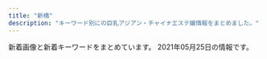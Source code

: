 ```yaml
---
title: "新橋"
description: "キーワード別にの巨乳アジアン・チャイナエステ嬢情報をまとめました。"
---
```


新着画像と新着キーワードをまとめています。
2021年05月25日の情報です。

<DmmAffiliateIns />
<KeywordTable
  shops={
    [
    {
        "url": "https://hamamatsucho-esthe.work/",
        "name": "Artemis",
        "keywords": {
            "E": 7,
            "F": 7,
            "D": 14,
            "C": 14
        },
        "station": "JR\u6d5c\u677e\u753a\u99c5\u5317\u53e3",
        "img_links": [
            "https://hamamatsucho-esthe.work/button/staff.png",
            "https://hamamatsucho-esthe.work/menu/info.png",
            "https://hamamatsucho-esthe.work/kana01.png",
            "https://hamamatsucho-esthe.work/icon/facebook.png",
            "https://hamamatsucho-esthe.work/images/main1.jpg",
            "https://hamamatsucho-esthe.work/staff/riri-s1.jpg",
            "https://hamamatsucho-esthe.work/2019/06/14/riri-s1.jpg",
            "https://hamamatsucho-esthe.work/room/esthe1.jpg",
            "https://hamamatsucho-esthe.work/room/3-l.jpg",
            "https://hamamatsucho-esthe.work/images/clear.png",
            "https://hamamatsucho-esthe.work/staff/nana-s1.jpg",
            "https://hamamatsucho-esthe.work/menu/blog.png",
            "https://hamamatsucho-esthe.work/staff/nana-l1.jpg",
            "https://hamamatsucho-esthe.work/staff/sora-l1.jpg",
            "https://hamamatsucho-esthe.work/staff/yuki-l1.jpg",
            "https://hamamatsucho-esthe.work/icon/google_plus.png",
            "https://hamamatsucho-esthe.work/2019/11/05/nanami-s1.jpg",
            "https://hamamatsucho-esthe.work/2021/05/20/mimi-s1.jpg",
            "https://hamamatsucho-esthe.work/images/flower.png",
            "https://hamamatsucho-esthe.work/staff/sora-s1.jpg",
            "https://hamamatsucho-esthe.work/2018/12/26/sayaka-s1.jpg",
            "https://hamamatsucho-esthe.work/2018/09/10/sora-s1.jpg",
            "https://hamamatsucho-esthe.work/2020/07/30/maki-s1.jpg",
            "https://hamamatsucho-esthe.work/room/2-s.jpg",
            "https://hamamatsucho-esthe.work/menu/gallery.png",
            "https://hamamatsucho-esthe.work/room/4-s.jpg",
            "https://hamamatsucho-esthe.work/images/footer-r.png",
            "https://hamamatsucho-esthe.work/2018/09/10/misa-s1.jpg",
            "https://hamamatsucho-esthe.work/menu/home.png",
            "https://hamamatsucho-esthe.work/2021/03/26/riri-s1.jpg",
            "https://hamamatsucho-esthe.work/staff/mimi-l1.jpg",
            "https://hamamatsucho-esthe.work/room/4-l.jpg",
            "https://hamamatsucho-esthe.work/staff/riko-s1.jpg",
            "https://hamamatsucho-esthe.work/room/2-l.jpg",
            "https://hamamatsucho-esthe.work/room/3-s.jpg",
            "https://hamamatsucho-esthe.work/images/main-sp.jpg",
            "https://hamamatsucho-esthe.work/staff/yuki-s1.jpg",
            "https://hamamatsucho-esthe.work/room/esthe3.jpg",
            "https://hamamatsucho-esthe.work/staff/riri-l1.jpg",
            "https://hamamatsucho-esthe.work/images/footer-l.png",
            "https://hamamatsucho-esthe.work/staff/mimi-s1.jpg",
            "https://hamamatsucho-esthe.work/2020/11/06/momo-s1.jpg",
            "https://hamamatsucho-esthe.work/2020/01/05/yuki-s1.jpg",
            "https://hamamatsucho-esthe.work/images/qrcode.png",
            "https://hamamatsucho-esthe.work/2019/05/25/riko-s1.jpg",
            "https://hamamatsucho-esthe.work/room/1-l.jpg",
            "https://hamamatsucho-esthe.work/room/esthe2.jpg",
            "https://hamamatsucho-esthe.work/menu/friend.png",
            "https://hamamatsucho-esthe.work/button/home.png",
            "https://hamamatsucho-esthe.work/icon/twitter.png",
            "https://hamamatsucho-esthe.work/button/blog.png",
            "https://hamamatsucho-esthe.work/2019/05/25/koko-s1.jpg",
            "https://hamamatsucho-esthe.work/2019/01/14/emi-s1.jpg",
            "https://hamamatsucho-esthe.work/2018/11/09/kana-s1.jpg",
            "https://hamamatsucho-esthe.work/staff/maki-l1.jpg",
            "https://hamamatsucho-esthe.work/room/1-s.jpg",
            "https://hamamatsucho-esthe.work/icon/line.png",
            "https://hamamatsucho-esthe.work/2021/04/22/nana-s1.jpg",
            "https://hamamatsucho-esthe.work/staff/maki-s1.jpg"
        ]
    },
    {
        "img_links": [
            "http://www.es-tokyo.link/img/yui1.jpg",
            "http://www.es-tokyo.link/images/sys2.jpg",
            "http://www.es-tokyo.link/img/emili1.jpg",
            "http://www.es-tokyo.link/img/minami2.jpg",
            "http://www.es-tokyo.link/img/izumi1.jpg",
            "http://www.es-tokyo.link/images/b3.jpg",
            "http://www.es-tokyo.link/images/32.jpg",
            "http://www.es-tokyo.link/images/tel.jpg",
            "http://www.es-tokyo.link/images/s1.png",
            "http://www.es-tokyo.link/img/erin1.jpg",
            "http://www.es-tokyo.link/img/ami1.jpg",
            "http://www.es-tokyo.link/images/31.jpg",
            "http://www.es-tokyo.link/images/27.jpg",
            "http://www.es-tokyo.link/images/newface.jpg",
            "http://www.es-tokyo.link/images/28.jpg",
            "http://www.es-tokyo.link/img/momoko1.jpg",
            "http://www.es-tokyo.link/images/30.jpg",
            "http://www.es-tokyo.link/images/sys1.jpg",
            "http://www.es-tokyo.link/img/izumi2.jpg",
            "http://www.es-tokyo.link/img/suzu1.jpg",
            "http://www.es-tokyo.link/images/9.jpg",
            "http://www.es-tokyo.link/images/23.jpg",
            "http://www.es-tokyo.link/img/rin1.jpg",
            "http://www.es-tokyo.link/img/miwa1.jpg",
            "http://www.es-tokyo.link/images/25.jpg",
            "http://www.es-tokyo.link/images/20.jpg",
            "http://www.es-tokyo.link/images/staff_t.jpg",
            "http://www.es-tokyo.link/images/5.jpg",
            "http://www.es-tokyo.link/images/b1.jpg",
            "http://www.es-tokyo.link/images/news.jpg",
            "http://www.es-tokyo.link/images/int2.jpg",
            "http://www.es-tokyo.link/img/hikari1.jpg",
            "http://www.es-tokyo.link/images/22.jpg",
            "http://www.es-tokyo.link/images/19.jpg",
            "http://www.es-tokyo.link/images/interior_t.jpg",
            "http://www.es-tokyo.link/img/kaori1.jpg",
            "http://www.es-tokyo.link/images/b2.jpg",
            "http://www.es-tokyo.link/images/24.jpg",
            "http://www.es-tokyo.link/img/mayu1.jpg",
            "http://www.es-tokyo.link/img/naomi1.jpg",
            "http://www.es-tokyo.link/img/erin2.jpg",
            "http://www.es-tokyo.link/img/minami1.jpg",
            "http://www.es-tokyo.link/images/mobile.jpg",
            "http://www.es-tokyo.link/images/int1.jpg",
            "http://www.es-tokyo.link/images/head.jpg",
            "http://www.es-tokyo.link/images/3.jpg"
        ],
        "url": "http://www.es-tokyo.link",
        "keywords": {},
        "name": "Pandora*\u30d1\u30f3\u30c9\u30e9",
        "station": "JR\u6d5c\u677e\u753a\u99c5\u5357\u53e3"
    },
    {
        "img_links": [
            "https://hamamatsucho-mensesthe.com/button/home.png",
            "https://hamamatsucho-mensesthe.com/room/esthe3.jpg",
            "https://hamamatsucho-mensesthe.com/images/footer-r.png",
            "https://hamamatsucho-mensesthe.com/images/flower.png",
            "https://hamamatsucho-mensesthe.com/room/2.jpg",
            "https://hamamatsucho-mensesthe.com/room/4.jpg",
            "https://hamamatsucho-mensesthe.com/staff/arisa-l1.jpg",
            "https://hamamatsucho-mensesthe.com/menu/sche.png",
            "https://hamamatsucho-mensesthe.com/menu/gallery.png",
            "https://hamamatsucho-mensesthe.com/icon/line.png",
            "https://hamamatsucho-mensesthe.com/2018/12/21/yuyu-s1.jpg",
            "https://hamamatsucho-mensesthe.com/icon/google_plus.png",
            "https://hamamatsucho-mensesthe.com/images/main-sp.jpg",
            "https://hamamatsucho-mensesthe.com/images/header3.png",
            "https://hamamatsucho-mensesthe.com/2018/03/02/anna-s1.jpg",
            "https://hamamatsucho-mensesthe.com/miyuki01.png",
            "https://hamamatsucho-mensesthe.com/button/staff.png",
            "https://hamamatsucho-mensesthe.com/room/1.jpg",
            "https://hamamatsucho-mensesthe.com/images/main1.jpg",
            "https://hamamatsucho-mensesthe.com/2017/10/08/ruru-s1.jpg",
            "https://hamamatsucho-mensesthe.com/staff/yuyu-s1.jpg",
            "https://hamamatsucho-mensesthe.com/icon/twitter.png",
            "https://hamamatsucho-mensesthe.com/images/clear.png",
            "https://hamamatsucho-mensesthe.com/staff/yoko-s1.jpg",
            "https://hamamatsucho-mensesthe.com/icon/facebook.png",
            "https://hamamatsucho-mensesthe.com/kumi2.jpg",
            "https://hamamatsucho-mensesthe.com/images/footer-l.png",
            "https://hamamatsucho-mensesthe.com/room/3.jpg",
            "https://hamamatsucho-mensesthe.com/2018/11/23/arisa-s1.jpg",
            "https://hamamatsucho-mensesthe.com/staff/yoko-l1.jpg",
            "https://hamamatsucho-mensesthe.com/nana03.png",
            "https://hamamatsucho-mensesthe.com/staff/koko-s1.jpg",
            "https://hamamatsucho-mensesthe.com/staff/yuyu-l1.jpg",
            "https://hamamatsucho-mensesthe.com/staff/nana-l1.jpg",
            "https://hamamatsucho-mensesthe.com/menu/info.png",
            "https://hamamatsucho-mensesthe.com/menu/home.png",
            "https://hamamatsucho-mensesthe.com/staff/arisa-s1.jpg",
            "https://hamamatsucho-mensesthe.com/staff/koko-l1.jpg",
            "https://hamamatsucho-mensesthe.com/staff/nana-s1.jpg",
            "https://hamamatsucho-mensesthe.com/2018/12/21/koko-s1.jpg",
            "https://hamamatsucho-mensesthe.com/kumi1.jpg",
            "https://hamamatsucho-mensesthe.com/button/sche.png",
            "https://hamamatsucho-mensesthe.com/room/esthe2.jpg",
            "https://hamamatsucho-mensesthe.com/menu/friend.png",
            "https://hamamatsucho-mensesthe.com/room/esthe1.jpg"
        ],
        "station": "JR\u6d5c\u677e\u753a\u99c5\u5317\u53e3",
        "url": "https://hamamatsucho-mensesthe.com/",
        "name": "Oriental Spa",
        "keywords": {}
    },
    {
        "station": "JR\u65b0\u6a4b\u99c5\u70cf\u68ee\u53e3",
        "name": "\u3082\u307f\u6975",
        "url": "http://www.momigoku.mensest.com/",
        "keywords": {
            "C": 16,
            "E": 4,
            "87": 16,
            "D": 8
        },
        "img_links": [
            "http://www.momigoku.mensest.com/files/001.jpg",
            "http://www.momigoku.mensest.com/files/003-03.jpg",
            "http://www.momigoku.mensest.com/files/003-02.jpg",
            "http://www.momigoku.mensest.com/files/002-03.jpg",
            "http://www.momigoku.mensest.com/files/004-03.jpg",
            "http://www.momigoku.mensest.com/files/002.jpg",
            "http://www.momigoku.mensest.com/images/r3.jpg",
            "http://www.momigoku.mensest.com/images/mobile.jpg",
            "http://www.momigoku.mensest.com/files/001-02.jpg",
            "http://www.momigoku.mensest.com/files/003.jpg",
            "http://www.momigoku.mensest.com/files/004.jpg",
            "http://www.momigoku.mensest.com/files/001-03.jpg",
            "http://www.momigoku.mensest.com/images/line.png",
            "http://www.momigoku.mensest.com/files/002-02.jpg",
            "http://www.momigoku.mensest.com/files/004-02.jpg"
        ]
    },
    {
        "station": "JR\u7530\u753a\u99c5\u4e09\u7530\u53e3",
        "name": "Tami",
        "url": "http://body-heal.net/",
        "keywords": {
            "87": 6,
            "84": 4,
            "88": 10,
            "85": 4,
            "E": 6
        },
        "img_links": [
            "http://body-heal.net/staffPhoto/b20190120201033.jpg",
            "http://body-heal.net/images/access/04.jpg",
            "http://body-heal.net/js/sliderLine/slide_next.png",
            "http://body-heal.net/js/sliderLine/slide_prev.png",
            "http://body-heal.net/images/access/01.jpg",
            "http://body-heal.net/images/access/05.jpg",
            "http://body-heal.net/staffPhoto/b20180721035111.jpg",
            "http://body-heal.net/images/show.jpg",
            "http://body-heal.net/staffPhoto/b20180926231950.jpg",
            "http://body-heal.net/staffPhoto/b20190117105438.jpg",
            "http://body-heal.net/images/store/05.jpg",
            "http://body-heal.net/staffPhoto/b20190218130854.jpg",
            "http://body-heal.net/staffPhoto/b20190608222039.jpg",
            "http://body-heal.net/images/store/01.jpg",
            "http://body-heal.net/images/access/03.jpg",
            "http://body-heal.net/images/access/02.jpg",
            "http://body-heal.net/uploadfiles/images/campaignBodyHealNet.jpg",
            "http://body-heal.net/images/store/04.jpg",
            "http://body-heal.net/images/store/06.jpg",
            "http://body-heal.net/staffPhoto/b20190608220420.jpg"
        ]
    },
    {
        "img_links": [
            "http://romantic-est.info/img/cg07.jpg",
            "http://romantic-est.info/img/cg11.jpg",
            "https://www.est-tatsujin.jp/theme/esthe_no_tatsujin_front/banner/estbnr_s2_200x40.jpg",
            "http://romantic-est.info/img/r4.jpg",
            "http://romantic-est.info/img/cg111.jpg",
            "http://romantic-est.info/link/menlog.jpg",
            "http://romantic-est.info/img/r5.jpg",
            "http://romantic-est.info/img/kan.jpg",
            "http://romantic-est.info/img/cg071.jpg",
            "http://romantic-est.info/img/line1.jpg",
            "http://romantic-est.info/img/cg03.jpg",
            "http://romantic-est.info/img/cg061.jpg",
            "http://romantic-est.info/img/cg06.jpg",
            "http://romantic-est.info/img/r1.jpg",
            "http://romantic-est.info/img/topimg1.jpg",
            "http://romantic-est.info/img/line.jpg",
            "https://s-este.jp/img/common/freebanner/200_40.png",
            "http://romantic-est.info/img/cg031.jpg",
            "http://romantic-est.info/img/cg09.jpg",
            "http://romantic-est.info/img/r3.jpg",
            "http://romantic-est.info/img/cg091.jpg",
            "http://romantic-est.info/img/r2.jpg",
            "http://romantic-est.info/img/topimg.jpg"
        ],
        "url": "http://romantic-est.info/",
        "station": "\u5185\u5e78\u753a\u99c5A3",
        "keywords": {},
        "name": "\u30ab\u30b5\u30d6\u30e9\u30f3\u30ab"
    },
    {
        "station": "JR\u65b0\u6a4b\u99c5\u65e5\u6bd4\u8c37\u53e3",
        "name": "\u5e78\u305b\u306e\u6642\u9593",
        "img_links": [
            "http://www.shiawasenojikan.esjp.info/images/tel.jpg",
            "http://www.shiawasenojikan.esjp.info/files/010-03.jpg",
            "http://www.shiawasenojikan.esjp.info/files/015-03.jpg",
            "http://www.shiawasenojikan.esjp.info/images/head.jpg",
            "http://www.shiawasenojikan.esjp.info/images/interior_t.jpg",
            "http://www.shiawasenojikan.esjp.info/files/015.jpg",
            "http://www.shiawasenojikan.esjp.info/files/009-03.jpg",
            "http://www.shiawasenojikan.esjp.info/images/news.jpg",
            "http://www.shiawasenojikan.esjp.info/files/010-02.jpg",
            "http://www.shiawasenojikan.esjp.info/images/link_t.jpg",
            "http://www.shiawasenojikan.esjp.info/images/mobile.jpg",
            "http://www.shiawasenojikan.esjp.info/images/sys3.jpg",
            "http://www.shiawasenojikan.esjp.info/files/001-02.jpg",
            "http://www.shiawasenojikan.esjp.info/files/009-02.jpg",
            "http://www.shiawasenojikan.esjp.info/images/int2.jpg",
            "http://www.shiawasenojikan.esjp.info/images/staff_t.jpg",
            "http://www.shiawasenojikan.esjp.info/files/003.jpg",
            "http://www.shiawasenojikan.esjp.info/files/009.jpg",
            "http://www.shiawasenojikan.esjp.info/files/003-02.jpg",
            "http://www.shiawasenojikan.esjp.info/files/015-02.jpg",
            "http://www.shiawasenojikan.esjp.info/files/001.jpg",
            "http://www.shiawasenojikan.esjp.info/files/003-03.jpg",
            "http://www.shiawasenojikan.esjp.info/files/001-03.jpg",
            "http://www.shiawasenojikan.esjp.info/files/010.jpg"
        ],
        "url": "http://www.shiawasenojikan.esjp.info/",
        "keywords": {
            "86": 1,
            "88": 1,
            "87": 3,
            "D": 5
        }
    },
    {
        "img_links": [
            "http://www.k-harunoie.info/imge/p-2.jpg",
            "http://www.k-harunoie.info/imge/sys.png",
            "http://www.k-harunoie.info/imge/s1.png",
            "http://www.k-harunoie.info/imge/p-1.jpg",
            "http://www.k-harunoie.info/imge/p-4.jpg",
            "http://www.k-harunoie.info/imge/botton.jpg",
            "http://www.k-harunoie.info/imge/staff_t.jpg",
            "http://www.k-harunoie.info/imge/ta.png",
            "http://www.k-harunoie.info/imge/interior_t.jpg",
            "http://www.k-harunoie.info/imge/s0.png",
            "http://www.k-harunoie.info/imge/service1.jpg",
            "http://www.k-harunoie.info/imge/service3.jpg",
            "http://www.k-harunoie.info/imge/p-5.jpg",
            "http://www.k-harunoie.info/imge/int2.png",
            "http://www.k-harunoie.info/imge/tel.png",
            "http://www.k-harunoie.info/imge/service2.jpg"
        ],
        "station": "JR\u7530\u753a\u99c5\u6771\u53e3",
        "name": "\u6625\u306e\u5bb6",
        "keywords": {},
        "url": "http://www.k-harunoie.info/"
    },
    {
        "url": "http://es-leon.link/",
        "name": "LEON",
        "keywords": {
            "85": 12,
            "88": 5,
            "90": 7,
            "86": 5,
            "84": 7
        },
        "station": "JR\u65b0\u6a4b\u99c5\u70cf\u68ee\u53e3",
        "img_links": [
            "http://es-leon.link/photos/sites/45/2021/04/2021043018143110.jpg",
            "http://es-leon.link/photos/sites/45/2021/03/202103310417001.jpg",
            "http://es-leon.link/images/nav_link06_no.png",
            "http://es-leon.link/images/guide8.jpg",
            "http://es-leon.link/images/guide1.jpg",
            "http://es-leon.link/images/slider00.jpg",
            "http://es-leon.link/images/card.png",
            "http://es-leon.link/images/guide3.jpg",
            "http://es-leon.link/photos/sites/45/2021/03/2021033111035026.jpg",
            "http://es-leon.link/photos/sites/45/2021/02/202102281658118.jpg",
            "http://es-leon.link/images/nav_link03_no.png",
            "http://es-leon.link/photos/sites/45/2020/10/2020100103034891.jpg",
            "http://es-leon.link/photos/sites/45/2021/05/2021050617464464.jpg",
            "http://es-leon.link/images/guide5.jpg",
            "http://es-leon.link/images/qr.png",
            "http://es-leon.link/photos/sites/45/2021/05/2021050416550882.jpg",
            "http://es-leon.link/images/pagetop.jpg",
            "http://es-leon.link/images/nav_link05_no.png",
            "http://es-leon.link/photos/sites/45/2020/10/2020101318402898.jpg",
            "http://es-leon.link/photos/sites/45/2021/03/2021041002184750.jpg",
            "http://es-leon.link/photos/sites/45/2020/10/2020101205420372.jpg",
            "http://es-leon.link/photos/sites/45/2020/10/2020102507504664.jpg",
            "http://es-leon.link/photos/sites/45/2021/05/2021050416545177.jpg",
            "http://es-leon.link/photos/sites/45/2021/03/2021031222420647.jpg",
            "http://es-leon.link/photos/sites/45/2020/10/2020100102421362.jpg",
            "http://es-leon.link/photos/sites/45/2021/03/2021030217055949.jpg",
            "http://es-leon.link/photos/sites/45/2021/04/202104301753091.jpg",
            "http://es-leon.link/photos/sites/45/2020/10/2020101205424345.jpg",
            "http://es-leon.link/photos/sites/45/2020/10/2020101517271166.jpg",
            "http://es-leon.link/photos/sites/45/2020/10/2020101205422328.jpg",
            "http://es-leon.link/photos/sites/45/2021/02/2021022815431041.jpg",
            "http://es-leon.link/images/header.png",
            "http://es-leon.link/photos/sites/45/2021/05/202105040415131.jpg",
            "http://es-leon.link/photos/sites/45/2020/10/2020102507503499.jpg",
            "http://es-leon.link/photos/sites/45/2020/10/2020100103205050.jpg",
            "http://es-leon.link/photos/sites/45/2021/02/2021021014235421.jpg",
            "http://es-leon.link/photos/sites/45/2020/10/2020102507510838.jpg",
            "http://es-leon.link/photos/sites/45/2020/10/2020100103205130.jpg",
            "http://es-leon.link/photos/sites/45/2020/10/2020100103240526.jpg",
            "http://es-leon.link/photos/sites/45/2020/10/2020100102421340.jpg",
            "http://es-leon.link/photos/sites/45/2021/04/2021043013393443.jpg",
            "http://es-leon.link/photos/sites/45/2021/05/2021051217263416.jpg",
            "http://es-leon.link/photos/sites/45/2021/04/2021043013400012.jpg",
            "http://es-leon.link/images/guide2.png",
            "http://es-leon.link/photos/sites/45/2021/03/2021031222423325.jpg",
            "http://es-leon.link/images/img_info.jpg",
            "http://es-leon.link/images/nav_link02_no.png",
            "http://es-leon.link/photos/sites/45/2020/10/2020101318404076.jpg",
            "http://es-leon.link/images/nav_link07_no.png",
            "http://es-leon.link/images/guide6.jpg",
            "http://es-leon.link/photos/sites/45/2020/10/2020100102421267.jpg",
            "http://es-leon.link/photos/sites/45/2020/10/2020100103240520.jpg",
            "http://es-leon.link/images/guide2.jpg",
            "http://es-leon.link/photos/sites/45/2021/02/2021022813195234.jpg",
            "http://es-leon.link/photos/sites/45/2021/05/2021050301212645.jpg",
            "http://es-leon.link/images/slider03.jpg",
            "http://es-leon.link/images/nav_link04_no.png",
            "http://es-leon.link/photos/sites/45/2021/05/2021050612481738.jpg",
            "http://es-leon.link/photos/sites/45/2021/02/2021022813203297.jpg",
            "http://es-leon.link/photos/sites/45/2020/10/2020100103284496.jpg",
            "http://es-leon.link/photos/sites/45/2021/05/2021050801322582.jpg",
            "http://es-leon.link/photos/sites/45/2021/02/2021022702210178.jpg",
            "http://es-leon.link/images/profile.png",
            "http://es-leon.link/photos/sites/45/2020/11/2020110919573849.jpg",
            "http://es-leon.link/images/nav_link01_no.png",
            "http://es-leon.link/images/slider01.jpg",
            "http://es-leon.link/photos/sites/45/2021/03/2021033111033425.jpg",
            "http://es-leon.link/photos/sites/45/2021/03/2021033111032173.jpg",
            "http://es-leon.link/images/slider02.jpg",
            "http://es-leon.link/photos/sites/45/2021/04/2021043013395329.jpg",
            "http://es-leon.link/images/guide4.jpg",
            "http://es-leon.link/photos/sites/45/2021/02/2021022815420713.jpg",
            "http://es-leon.link/photos/sites/45/2020/10/2020102507501385.jpg",
            "http://es-leon.link/images/lineline.png",
            "http://es-leon.link/images/guide1.png",
            "http://es-leon.link/images/slider04.jpg",
            "http://es-leon.link/images/guide7.jpg",
            "http://es-leon.link/photos/sites/45/2021/05/2021050612492894.jpg",
            "http://es-leon.link/photos/sites/45/2020/10/2020102507495672.jpg",
            "http://es-leon.link/photos/sites/45/2021/03/2021033111023925.jpg"
        ]
    },
    {
        "url": "https://www.morinokaori-massage.com/",
        "img_links": [
            "https://static.wixstatic.com/media/c0eb72_026f8703429f4d1a93067d6664ba9e24~mv2.png",
            "https://static.wixstatic.com/media/c0eb72_068fd8e3a6034963bb1dcf1002759294~mv2.png",
            "https://static.wixstatic.com/media/c0eb72_349ce6f6faed4c09b9ec1e412ba7a370~mv2.jpg",
            "https://static.wixstatic.com/media/c0eb72_43f5a28bd3004602b64ed4bc3095af0e~mv2.png",
            "https://static.wixstatic.com/media/c0eb72_9f57c6ba804e4a55805040f7832a3bb9~mv2.png"
        ],
        "station": "JR\u7530\u753a\u99c5\u897f\u53e3",
        "keywords": {},
        "name": "\u68ee\u306e\u9999"
    },
    {
        "keywords": {
            "C": 16
        },
        "station": "JR\u7530\u753a\u99c5\u6771\u53e3",
        "img_links": [
            "http://tamachi-en.link/images/g2.jpg",
            "http://tamachi-en.link/images/g6.jpg",
            "http://tamachi-en.link/images/sakula.jpg",
            "http://tamachi-en.link/images/g5.jpg",
            "http://tamachi-en.link/images/g0.jpg",
            "http://tamachi-en.link/images/new1.jpg",
            "http://tamachi-en.link/images/mobile.png",
            "http://tamachi-en.link/images/zi_staff.png",
            "http://tamachi-en.link/images/zi_link.png",
            "http://tamachi-en.link/images/top.jpg",
            "http://tamachi-en.link/images/g8.jpg",
            "http://tamachi-en.link/images/g4.jpg",
            "http://tamachi-en.link/images/g1.jpg",
            "http://tamachi-en.link/images/g3.jpg"
        ],
        "url": "http://tamachi-en.link/",
        "name": "\u7e01"
    },
    {
        "img_links": [
            "https://hamamatsucho-mensesthe.net/wp/images/top1.jpg",
            "https://hamamatsucho-mensesthe.net/wp/images/top3.jpg",
            "https://hamamatsucho-mensesthe.net/wp/wp-content/uploads/2020/01/mitsuki.jpg",
            "https://hamamatsucho-mensesthe.net/images/flower.png",
            "https://hamamatsucho-mensesthe.net/wp/wp-content/uploads/2019/02/paypay2.jpg",
            "https://hamamatsucho-mensesthe.net/room/room-l5.jpg",
            "https://hamamatsucho-mensesthe.net/wp/wp-content/uploads/2020/08/ayaka.jpg",
            "https://hamamatsucho-mensesthe.net/staff/top/miyu-s1.jpg",
            "https://hamamatsucho-mensesthe.net/staff/top/rin-s1.jpg",
            "https://hamamatsucho-mensesthe.net/wp/images/mensesthe.jpg",
            "https://hamamatsucho-mensesthe.net/wp/wp-content/uploads/2021/01/yuna-150x150.jpg",
            "https://hamamatsucho-mensesthe.net/wp/wp-content/uploads/2020/01/misaki-l2.jpg",
            "https://hamamatsucho-mensesthe.net/icon/google_plus.png",
            "https://hamamatsucho-mensesthe.net/icon/line.png",
            "https://hamamatsucho-mensesthe.net/room/room-l3.jpg",
            "https://hamamatsucho-mensesthe.net/room/room-l4.jpg",
            "https://hamamatsucho-mensesthe.net/wp/images/top2.jpg",
            "https://hamamatsucho-mensesthe.net/room/room-l1.jpg",
            "https://hamamatsucho-mensesthe.net/wp/wp-content/uploads/2019/05/alice-150x150.jpg",
            "https://hamamatsucho-mensesthe.net/wp/icon/twitter.png",
            "https://hamamatsucho-mensesthe.net/wp/images/clear.png",
            "https://hamamatsucho-mensesthe.net/wp/wp-content/uploads/2019/10/eri-150x150.jpg",
            "https://hamamatsucho-mensesthe.net/staff/top/yuki-s1.jpg",
            "https://hamamatsucho-mensesthe.net/wp/wp-content/uploads/2021/05/yuki.jpg",
            "https://hamamatsucho-mensesthe.net/images/footer-l.png",
            "https://hamamatsucho-mensesthe.net/staff/top/emi-s1.jpg",
            "https://hamamatsucho-mensesthe.net/room/room-l2.jpg",
            "https://hamamatsucho-mensesthe.net/images/clear.png",
            "https://hamamatsucho-mensesthe.net/staff/top/nao-s1.jpg",
            "https://hamamatsucho-mensesthe.net/wp/wp-content/uploads/2020/01/emi-l1.jpg",
            "https://hamamatsucho-mensesthe.net/wp/icon/google_plus.png",
            "https://hamamatsucho-mensesthe.net/wp/wp-content/uploads/2019/05/rin-150x150.jpg",
            "https://hamamatsucho-mensesthe.net/icon/facebook.png",
            "https://hamamatsucho-mensesthe.net/staff/top/yuna-s1.jpg",
            "https://hamamatsucho-mensesthe.net/wp/wp-content/uploads/2020/02/nana.jpg",
            "https://hamamatsucho-mensesthe.net/wp/wp-content/uploads/2020/02/1714CAA8-3D57-4009-AB72-F5A8E6B60310.jpeg",
            "https://hamamatsucho-mensesthe.net/wp/wp-content/uploads/2019/07/587590BB-96D0-4887-BE26-3B1413FF7283-150x150.jpeg",
            "https://hamamatsucho-mensesthe.net/wp/icon/line.png",
            "https://hamamatsucho-mensesthe.net/room/room-l6.jpg",
            "https://hamamatsucho-mensesthe.net/staff/top/ayaka-s1.jpg",
            "https://hamamatsucho-mensesthe.net/icon/twitter.png",
            "https://hamamatsucho-mensesthe.net/staff/top/mitsuki-s1.jpg",
            "https://hamamatsucho-mensesthe.net/staff/top/aki-s1.jpg",
            "https://hamamatsucho-mensesthe.net/images/footer-r.png",
            "https://hamamatsucho-mensesthe.net/wp/wp-content/uploads/2020/11/urara.jpg",
            "https://hamamatsucho-mensesthe.net/wp/wp-content/uploads/2020/02/stand-by.jpg",
            "https://hamamatsucho-mensesthe.net/wp/wp-content/uploads/2020/10/aki-150x150.jpg",
            "https://hamamatsucho-mensesthe.net/wp/wp-content/uploads/2021/05/yuki-s1-150x150.jpg",
            "https://hamamatsucho-mensesthe.net/wp/wp-content/uploads/2019/05/nao-150x150.jpg",
            "https://hamamatsucho-mensesthe.net/wp/icon/facebook.png",
            "https://hamamatsucho-mensesthe.net/wp/wp-content/uploads/2019/07/0677E994-1DBF-4E0E-AB70-7CA5C034B140-150x150.jpeg",
            "https://hamamatsucho-mensesthe.net/link/mens-esthe.png",
            "https://hamamatsucho-mensesthe.net/wp/wp-content/uploads/2021/01/yuna.jpg"
        ],
        "name": "SERA",
        "station": "JR\u6d5c\u677e\u753a\u99c5\u5317\u53e3",
        "url": "https://hamamatsucho-mensesthe.net/",
        "keywords": {
            "D": 17,
            "E": 4,
            "C": 12
        }
    },
    {
        "keywords": {
            "83": 4,
            "87": 4,
            "85": 4,
            "90": 4,
            "86": 4
        },
        "img_links": [
            "https://minazuki-tokyo.com/wp-content/uploads/2020/11/photo04.png",
            "https://minazuki-tokyo.com/wp-content/uploads/2020/11/photo02.png",
            "https://minazuki-tokyo.com/wp-content/uploads/2021/02/t03.png",
            "https://minazuki-tokyo.com/wp-content/uploads/2021/02/yumi.png",
            "https://minazuki-tokyo.com/wp-content/uploads/2021/02/yumi.jpg",
            "https://minazuki-tokyo.com/wp-content/uploads/2021/02/t07.png",
            "https://minazuki-tokyo.com/wp-content/uploads/2021/02/cam.png",
            "https://minazuki-tokyo.com/wp-content/uploads/2021/02/haru.png",
            "https://minazuki-tokyo.com/wp-content/uploads/2021/02/koyuri.png",
            "https://minazuki-tokyo.com/wp-content/uploads/2021/02/ayu.png",
            "https://minazuki-tokyo.com/wp-content/uploads/2021/02/top1.png",
            "https://minazuki-tokyo.com/wp-content/uploads/2021/02/t06.png",
            "https://minazuki-tokyo.com/wp-content/uploads/2021/02/t08.png",
            "https://minazuki-tokyo.com/wp-content/uploads/2021/02/t05.png",
            "https://minazuki-tokyo.com/wp-content/uploads/2021/02/2-09.png",
            "https://minazuki-tokyo.com/wp-content/uploads/2021/02/t02.png",
            "https://minazuki-tokyo.com/wp-content/uploads/2020/11/photo01.png",
            "https://minazuki-tokyo.com/wp-content/uploads/2021/02/top2.png",
            "https://minazuki-tokyo.com/wp-content/uploads/2021/02/yuyu2.jpg",
            "https://minazuki-tokyo.com/wp-content/uploads/2021/02/ayu.jpg",
            "https://minazuki-tokyo.com/wp-content/uploads/2021/02/sm02.png",
            "https://minazuki-tokyo.com/wp-content/uploads/2021/02/sm04.png",
            "https://minazuki-tokyo.com/wp-content/uploads/2021/02/koyuri-1.jpg",
            "https://minazuki-tokyo.com/wp-content/uploads/2021/02/haru.jpg",
            "https://minazuki-tokyo.com/wp-content/uploads/2020/11/photo05.png",
            "https://minazuki-tokyo.com/wp-content/uploads/2021/02/sm01.png",
            "https://minazuki-tokyo.com/wp-content/uploads/2021/02/yuyu.png",
            "https://minazuki-tokyo.com/wp-content/uploads/2021/02/t01.png",
            "https://minazuki-tokyo.com/wp-content/uploads/2021/03/top10.png",
            "https://minazuki-tokyo.com/wp-content/uploads/2021/02/price.png",
            "https://minazuki-tokyo.com/wp-content/uploads/2021/02/t04.png",
            "https://minazuki-tokyo.com/wp-content/uploads/2020/11/photo03.png",
            "https://minazuki-tokyo.com/wp-content/uploads/2021/02/sm03.png"
        ],
        "name": "\u6c34\u7121\u6708\uff5e\u307f\u306a\u3065\u304d\uff5e",
        "station": "JR\u6d5c\u677e\u753a\u99c5\u5357\u53e3",
        "url": "https://minazuki-tokyo.com/"
    },
    {
        "img_links": [
            "http://kokoro-spa.info/img/shop/no-pic.jpg",
            "http://kokoro-spa.info/img/shop/kanban.jpg",
            "http://kokoro-spa.info/img/ttl_news.png",
            "http://kokoro-spa.info/img/qrcode.png",
            "http://kokoro-spa.info/img/slider/2.jpg",
            "http://kokoro-spa.info/img/pickup.jpg",
            "http://kokoro-spa.info/img/ttl_info.png"
        ],
        "keywords": {},
        "url": "http://kokoro-spa.info/",
        "name": "\u672a\u6765",
        "station": "JR\u65b0\u6a4b\u99c5\u70cf\u68ee\u53e3"
    },
    {
        "url": "http://yukizhouse00.web.fc2.com/",
        "name": "Yuki\u2019s House",
        "station": "JR\u6d5c\u677e\u753a\u99c5\u5357\u53e3",
        "img_links": [
            "http://yukizhouse00.web.fc2.com/images/slider/slid2.jpg",
            "http://yukizhouse00.web.fc2.com/images/portfolio/work-6.jpg",
            "http://yukizhouse00.web.fc2.com/images/slider/slid1.jpg",
            "http://yukizhouse00.web.fc2.com/images/portfolio/work-1.jpg",
            "http://yukizhouse00.web.fc2.com/images/portfolio/work-2.jpg",
            "http://yukizhouse00.web.fc2.com/images/portfolio/work-4.jpg",
            "http://yukizhouse00.web.fc2.com/images/portfolio/work-5.jpg",
            "http://yukizhouse00.web.fc2.com/images/portfolio/work-3.jpg"
        ],
        "keywords": {}
    },
    {
        "station": "JR\u65b0\u6a4b\u99c5\u70cf\u68ee\u53e3",
        "keywords": {},
        "url": "https://egao.tyo.cm/",
        "img_links": [
            "https://egao.tyo.cm/images/info1.jpg",
            "https://egao.tyo.cm/images/ico01.png",
            "https://egao.tyo.cm/images/info3.jpg",
            "https://egao.tyo.cm/images/link_nav01.jpg",
            "https://egao.tyo.cm/images/link_nav05.jpg",
            "https://egao.tyo.cm/images/side_mobile.jpg",
            "https://egao.tyo.cm/images/top_slider02.jpg",
            "https://egao.tyo.cm/images/top.png",
            "https://egao.tyo.cm/images/link_nav04.jpg",
            "https://egao.tyo.cm/images/side_link.jpg",
            "https://egao.tyo.cm/images/link_nav03.jpg",
            "https://egao.tyo.cm/images/side_tel.jpg",
            "https://egao.tyo.cm/images/link_nav06.jpg",
            "https://egao.tyo.cm/images/info2.jpg",
            "https://egao.tyo.cm/images/top_slider01.jpg",
            "https://egao.tyo.cm/images/link_nav07.jpg",
            "https://egao.tyo.cm/images/sp_top.jpg",
            "https://egao.tyo.cm/images/link_nav02.jpg"
        ],
        "name": "\u7b11\u9854"
    },
    {
        "station": "JR\u7530\u753a\u99c5\u897f\u53e3",
        "img_links": [
            "http://shiawase.mssg.jp/images/system/syatem_303.jpg",
            "http://shiawase.mssg.jp/images/top/top_04.jpg",
            "http://shiawase.mssg.jp/images/gallery/gallery_01.jpg",
            "http://shiawase.mssg.jp/images/staff_one/staff_one_04.jpg",
            "http://shiawase.mssg.jp/images/staff/sta_03.jpg",
            "http://shiawase.mssg.jp/images/staff_image/staff_d05a.jpg",
            "http://shiawase.mssg.jp/images/top/top_05.jpg",
            "http://shiawase.mssg.jp/images/gallery/gallery_104.jpg",
            "http://shiawase.mssg.jp/images/top/top_02.jpg",
            "http://shiawase.mssg.jp/images/gallery/gallery_404.jpg",
            "http://shiawase.mssg.jp/images/home/index_page_top.jpg",
            "http://shiawase.mssg.jp/images/staff_image/staff_d07a.jpg",
            "http://shiawase.mssg.jp/images/home/index_qup.jpg",
            "http://shiawase.mssg.jp/images/staff/sta_021.jpg",
            "http://shiawase.mssg.jp/images/gallery/gallery_401.jpg",
            "http://shiawase.mssg.jp/images/staff/sta_08.jpg",
            "http://shiawase.mssg.jp/images/system/syatem_302.jpg",
            "http://shiawase.mssg.jp/images/staff_image/staff_d07b.jpg",
            "http://shiawase.mssg.jp/images/staff_image/staff_d010a.jpg",
            "http://shiawase.mssg.jp/images/staff/sta_06.jpg",
            "http://shiawase.mssg.jp/images/home/index_04.jpg",
            "http://shiawase.mssg.jp/images/staff_image/staff_d08b.jpg",
            "http://shiawase.mssg.jp/images/staff_image/staff_d08a.jpg",
            "http://shiawase.mssg.jp/images/staff_one/staff_one_top.jpg",
            "http://shiawase.mssg.jp/images/system/syatem_301.jpg",
            "http://shiawase.mssg.jp/images/staff/sta_0z8.jpg",
            "http://shiawase.mssg.jp/images/gallery/gallery_101.jpg",
            "http://shiawase.mssg.jp/images/home/QR.png",
            "http://shiawase.mssg.jp/images/staff_one/staff_one_07.png",
            "http://shiawase.mssg.jp/images/staff_image/staff_d06.jpg",
            "http://shiawase.mssg.jp/images/top/top_01.jpg",
            "http://shiawase.mssg.jp/images/top/top_03.jpg",
            "http://shiawase.mssg.jp/images/staff_one/staff_one_08.png",
            "http://shiawase.mssg.jp/images/staff/staff_top.jpg",
            "http://shiawase.mssg.jp/images/top/top_06.jpg",
            "http://shiawase.mssg.jp/images/staff/sta_04.jpg",
            "http://shiawase.mssg.jp/images/home/index_03.jpg",
            "http://shiawase.mssg.jp/images/staff/sta_010.jpg",
            "http://shiawase.mssg.jp/images/staff_one/staff_one_01.jpg",
            "http://shiawase.mssg.jp/images/staff/sta_0z12.jpg",
            "http://shiawase.mssg.jp/images/gallery/gallery_403.jpg",
            "http://shiawase.mssg.jp/images/staff/sta_0z2.jpg",
            "http://shiawase.mssg.jp/images/gallery/gallery_103.jpg",
            "http://shiawase.mssg.jp/images/staff/sta_023.jpg",
            "http://shiawase.mssg.jp/images/staff_one/staff_one_05.jpg",
            "http://shiawase.mssg.jp/images/staff_image/staff_d05b.jpg",
            "http://shiawase.mssg.jp/images/home/top_qp.jpg",
            "http://shiawase.mssg.jp/images/gallery/gallery_102.jpg",
            "http://shiawase.mssg.jp/images/staff_one/staff_one_02.jpg",
            "http://shiawase.mssg.jp/images/gallery/gallery_402.jpg",
            "http://shiawase.mssg.jp/images/home/index_tel.jpg",
            "http://shiawase.mssg.jp/images/gallery/gallery_top.jpg",
            "http://shiawase.mssg.jp/images/staff_one/staff_one_03.jpg",
            "http://shiawase.mssg.jp/images/top/top_08.png"
        ],
        "url": "http://shiawase.mssg.jp/",
        "name": "\u3057\u3042\u308f\u305b\uff5eSHIAWASE\uff5e",
        "keywords": {}
    }
]
}
/>
<DmmAffiliateScript />
